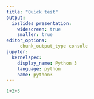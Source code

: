 ---
title: "Quick test"
output:
  ioslides_presentation:
    widescreen: true
    smaller: true
editor_options:
     chunk_output_type console
jupyter:
  kernelspec:
    display_name: Python 3
    language: python
    name: python3
---

```{python}
1+2+3
```

```{python}

```
